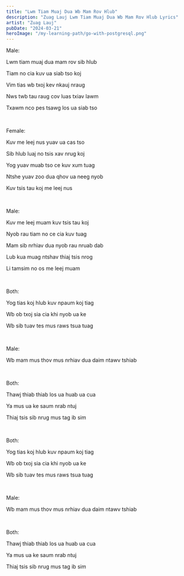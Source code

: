 ```yaml
---
title: "Lwm Tiam Muaj Dua Wb Mam Rov Hlub"
description: "Zuag Lauj Lwm Tiam Muaj Dua Wb Mam Rov Hlub Lyrics"
artist: "Zuag Lauj"
pubDate: "2024-03-21"
heroImage: "/my-learning-path/go-with-postgresql.png"
---
```


Male:

Lwm tiam muaj dua mam rov sib hlub

Tiam no cia kuv ua siab tso koj

Vim tias wb txoj kev nkauj nraug

Nws twb tau raug cov luas txiav lawm

Txawm nco pes tsawg los ua siab tso

<br />

Female:

Kuv me leej nus yuav ua cas tso

Sib hlub luaj no tsis xav nrug koj

Yog yuav muab tso ce kuv xum tuag

Ntshe yuav zoo dua qhov ua neeg nyob

Kuv tsis tau koj me leej nus

<br />

Male:

Kuv me leej muam kuv tsis tau koj

Nyob rau tiam no ce cia kuv tuag

Mam sib nrhiav dua nyob rau nruab dab

Lub kua muag ntshav thiaj tsis nrog

Li tamsim no os me leej muam

<br />

Both:

Yog tias koj hlub kuv npaum koj tiag

Wb ob txoj sia cia khi nyob ua ke

Wb sib tuav tes mus raws tsua tuag

<br />

Male:

Wb mam mus thov mus nrhiav dua daim ntawv tshiab

<br />

Both:

Thawj thiab thiab los ua huab ua cua

Ya mus ua ke saum nrab ntuj

Thiaj tsis sib nrug mus tag ib sim

<br />

Both:

Yog tias koj hlub kuv npaum koj tiag

Wb ob txoj sia cia khi nyob ua ke

Wb sib tuav tes mus raws tsua tuag

<br />

Male:

Wb mam mus thov mus nrhiav dua daim ntawv tshiab

<br />

Both:

Thawj thiab thiab los ua huab ua cua

Ya mus ua ke saum nrab ntuj

Thiaj tsis sib nrug mus tag ib sim
